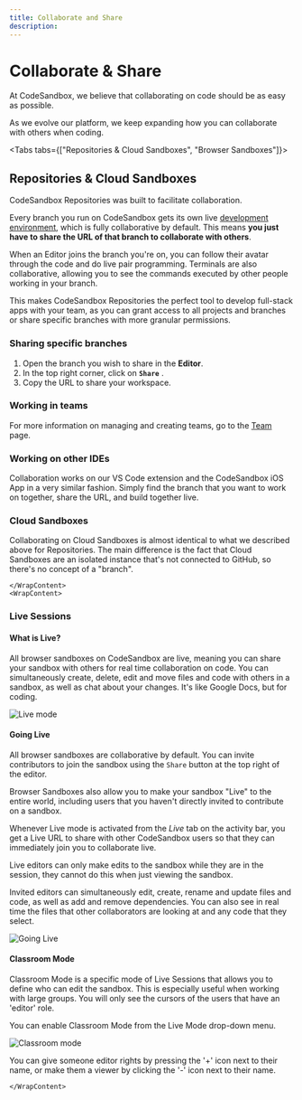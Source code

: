 ```yaml
---
title: Collaborate and Share
description:
---
```




# Collaborate & Share
At CodeSandbox, we believe that collaborating on code should be as easy as possible.

As we evolve our platform, we keep expanding how you can collaborate with others when coding.

<Tabs tabs={["Repositories & Cloud Sandboxes", "Browser Sandboxes"]}>
    <WrapContent>
      
## Repositories & Cloud Sandboxes
 
CodeSandbox Repositories was built to facilitate collaboration.

Every branch you run on CodeSandbox gets its own live [development environment](/learn/environment/vm), which is fully collaborative by default. This means **you just have to share the URL of that branch to collaborate with others**.

When an Editor joins the branch you're on, you can follow their avatar through the code and do live pair programming. Terminals are also collaborative, allowing you to see the commands executed by other people working in your branch.

This makes CodeSandbox Repositories the perfect tool to develop full-stack apps with your team, as you can grant access to all projects and branches or share specific branches with more granular permissions.

### Sharing specific branches
1. Open the branch you wish to share in the **Editor**.
2. In the top right corner, click on **`Share`** .
3. Copy the URL to share your workspace.

### Working in teams
For more information on managing and creating teams, go to the [Team](/learn/teams/permissions) page.

### Working on other IDEs

Collaboration works on our VS Code extension and the CodeSandbox iOS App in a very similar fashion. Simply find the branch that you want to work on together, share the URL, and build together live.

### Cloud Sandboxes

Collaborating on Cloud Sandboxes is almost identical to what we described above for Repositories. The main difference is the fact that Cloud Sandboxes are an isolated instance that's not connected to GitHub, so there's no concept of a "branch".

    </WrapContent>
    <WrapContent>    

### Live Sessions

#### What is Live?
All browser sandboxes on CodeSandbox are live, meaning you can share your sandbox with
others for real time collaboration on code. You can simultaneously create,
delete, edit and move files and code with others in a sandbox, as well as chat
about your changes. It's like Google Docs, but for coding.

![Live mode](../images/live-screenshot.jpg?v1)
      <br/>

#### Going Live
All browser sandboxes are collaborative by default. You can invite contributors to join the
sandbox using the `Share` button at the top right of the editor.

Browser Sandboxes also allow you to make your sandbox "Live" to the entire world, including users that you haven't directly invited to contribute on a sandbox.

Whenever Live mode is activated from the _Live_ tab on the activity bar, you get a Live URL to share with other CodeSandbox users so that they can immediately join you to collaborate live.

Live editors can only make edits to the sandbox while they are in the
session, they cannot do this when just viewing the sandbox.

Invited editors can simultaneously edit, create, rename and update files and
code, as well as add and remove dependencies. You can also see in real time
the files that other collaborators are looking at and any code that they select.

![Going Live](../images/live-live.jpg)
      <br/>

#### Classroom Mode
Classroom Mode is a specific mode of Live Sessions that allows you to define who can edit the sandbox. This is especially
useful when working with large groups. You will only see the cursors of the
users that have an 'editor' role.

You can enable Classroom Mode from the Live Mode drop-down menu.

![Classroom mode](../images/live-classroom.jpg)

You can give someone editor rights by pressing the '+' icon next to their name,
or make them a viewer by clicking the '-' icon next to their name.

    </WrapContent>
</Tabs>

